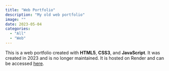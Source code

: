```yaml
---
title: "Web Portfolio"
description: "My old web portfolio"
image: ""
date: 2023-05-04
categories:
  - "All"
  - "Web"
---
```


This is a web portfolio created with **HTML5**, **CSS3**, and **JavaScript**. It was created in 2023 and is no longer maintained.
It is hosted on Render and can be accessed [here](https://alex-nager-portfolio.onrender.com/).
